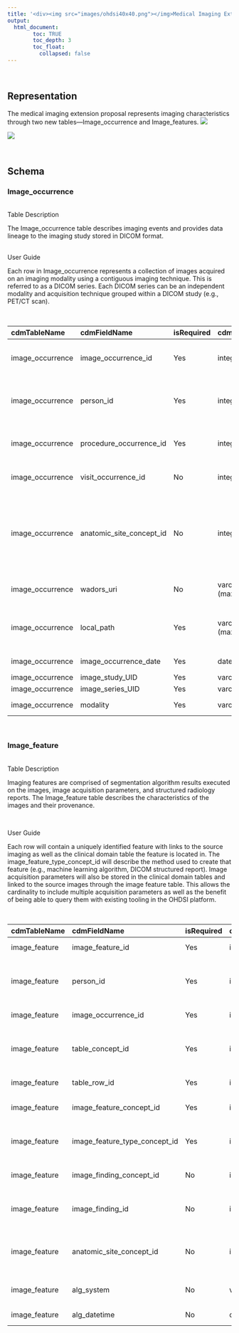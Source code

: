 ```yaml
---
title: '<div><img src="images/ohdsi40x40.png"></img>Medical Imaging Extension Model</div>'
output: 
  html_document:
        toc: TRUE
        toc_depth: 3
        toc_float:
          collapsed: false
---
```


<br>

## **Representation**


The medical imaging extension proposal represents imaging characteristics through two new tables—Image_occurrence and Image_features. 
![](https://github.com/jinwooyoon/edi_test/assets/84831718/8be9ce62-9f1b-408f-9af8-687237fd20d1)


![](https://github.com/OHDSI/ImageWG/assets/84831718/9401804f-e6c8-4964-9a66-12fb7e0cd071)


<br>

## **Schema**

### Image_occurrence  

<br>
Table Description  

The Image_occurrence table describes imaging events and provides data lineage to the imaging study stored in DICOM format. 
<br>

<br>
User Guide  

Each row in Image_occurrence represents a collection of images acquired on an imaging modality using a contiguous imaging technique. This is referred to as a DICOM series. Each DICOM series can be an independent modality and acquisition technique grouped within a DICOM study (e.g., PET/CT scan).


<br>

cdmTableName|cdmFieldName|isRequired|cdmDatatype|userGuidance
:-------------------|:-----------------------|:--------|:---------------|:------------------------------------------------
|image_occurrence|image_occurrence_id|Yes|integer|The unique key is given to an imaging study record (often referred to as the accession number or imaging order number)|  
|image_occurrence|person_id|Yes|integer|The person_id of the Person for whom the procedure is recorded. This can be a system-generated code or adopted from original source.|
|image_occurrence|procedure_occurrence_id|Yes|integer|The unique key is given to a procedure record for a person. Link to the Procedure_occurrence table.|
|image_occurrence|visit_occurrence_id|No|integer|The unique key is given to the visit record for a person. Link to the Visit_occurrence table.|
|image_occurrence|anatomic_site_concept_id|No|integer|Anatomical location of the imaging procedure by the medical acquisition device (gross anatomy). It maps the ANATOMIC_SITE_SOURCE_VALUE to a Standard Concept in the Spec Anatomic Site domain. This should be coded at the lowest level of granularity.|
|image_occurrence|wadors_uri|No|varchar (max)|A Web Access to DICOM Objects via Restful Web Services Uniform Resource Identifier on study level.|
|image_occurrence|local_path|Yes|varchar (max)|"Universal Naming Convention (UNC) path to the folder containing the image object file access via a storage block access protocol. (e.g., \\Server\Directory)"|
|image_occurrence|image_occurrence_date|Yes|date|The date the imaging procedure occurred.|
|image_occurrence|image_study_UID|Yes|varchar (250)|DICOM Study UID|
|image_occurrence|image_series_UID|Yes|varchar (250)|DICOM Series UID|
|image_occurrence|modality|Yes|varchar (250)|"DICOM-defined value (e.g., US, CT, MR, PT, DR, CR, NM)"|




<br>




### Image_feature
<br>
Table Description  

Imaging features are comprised of segmentation algorithm results executed on the images, image acquisition parameters, and structured radiology reports. The Image_feature table describes the characteristics of the images and their provenance.

<br>

User Guide  

Each row will contain a uniquely identified feature with links to the source imaging as well as the clinical domain table the feature is located in. The image_feature_type_concept_id will describe the method used to create that feature (e.g., machine learning algorithm, DICOM structured report). Image acquisition parameters will also be stored in the clinical domain tables and linked to the source images through the image feature table. This allows the cardinality to include multiple acquisition parameters as well as the benefit of being able to query them with existing tooling in the OHDSI platform. 



<br>


cdmTableName|cdmFieldName|isRequired|cdmDatatype|userGuidance
:-------------------|:-----------------------|:--------|:---------------|:------------------------------------------------
|image_feature|image_feature_id|Yes|integer|The unique key is given to an imaging feature.|
|image_feature|person_id|Yes|integer|The person_id of the Person table for whom the the procedure is recorded. This can be a system-generated code or adopted from original source.|
|image_feature|image_occurrence_id|Yes|integer|The unique key of the Image_occurrence table.|
|image_feature|table_concept_id|Yes|integer|"The concept_id of the domain table that feature is stored in Measurement, Observation, etc. This concept should be used with the table_row_id."|
|image_feature|table_row_id|Yes|integer|The row_id of the domain table that feature is stored.|
|image_feature|image_feature_concept_id|Yes|integer|Concept_id of standard vocabulary—often a LOINC or RadLex of image features|
|image_feature|image_feature_type_concept_id|Yes|integer|"This field can be used to determine the provenance of the imaging features (e.g., DICOM SR, algorithms used on images)"|
|image_feature|image_finding_concept_id|No|integer|"RadLex or other terms of the groupings of image feature (e.g., nodule)"|
|image_feature|image_finding_id|No|integer|Integer for linking related image features. It should not be interpreted as an order of clinical relevance.|
|image_feature|anatomic_site_concept_id|No|integer|This is the site on the body where the feature was found. It maps the ANATOMIC_SITE_SOURCE_VALUE to a Standard Concept in the Spec Anatomic Site domain.|
|image_feature|alg_system|No|varchar(max)|"URI of the algorithm that extracted features, including version information"|
|image_feature|alg_datetime|No|datetime|The date and time of the algorithm processing.|